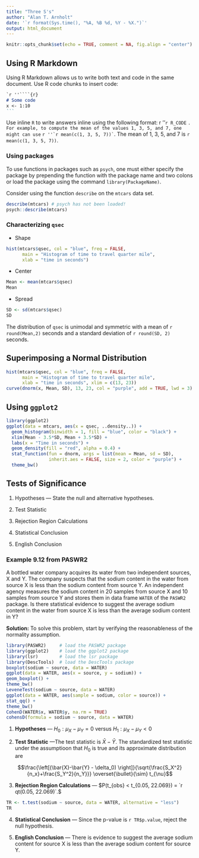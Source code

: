 ```yaml
---
title: "Three S's"
author: "Alan T. Arnholt"
date: '`r format(Sys.time(), "%A, %B %d, %Y - %X.")`'
output: html_document
---
```


```r
knitr::opts_chunk$set(echo = TRUE, comment = NA, fig.align = "center")
```

## Using R Markdown

Using R Markdown allows us to write both text and code in the same document.  Use R code chunks to insert code:

````markdown
`r ''````{r}
# Some code
x <- 1:10
```
````

Use inline `R` to write answers inline using the following format: `` ``r ''`r R_CODE` ``.  For example, to compute the mean of the values 1, 3, 5, and 7, one might can use `` ``r ''`r mean(c(1, 3, 5, 7))` ``.  The mean of 1, 3, 5, and 7 is `r mean(c(1, 3, 5, 7))`.

### Using packages

To use functions in packages such as `psych`, one must either specify the package by prepending the function with the package name and two colons or load the package using the command `library(PackageName)`.

Consider using the function `describe` on the `mtcars` data set.

```r
describe(mtcars) # psych has not been loaded!
psych::describe(mtcars)
```

### Characterizing `qsec`

* Shape

```r
hist(mtcars$qsec, col = "blue", freq = FALSE, 
      main = "Histogram of time to travel quarter mile",
      xlab = "time in seconds")
```

* Center

```r
Mean <- mean(mtcars$qsec)
Mean
```

* Spread

```r
SD <- sd(mtcars$qsec)
SD
```

The distribution of `qsec` is unimodal and symmetric with a mean of `r round(Mean,2)` seconds and a standard deviation of `r round(SD, 2)` seconds.

## Superimposing a Normal Distribution

```r
hist(mtcars$qsec, col = "blue", freq = FALSE, 
      main = "Histogram of time to travel quarter mile",
      xlab = "time in seconds", xlim = c(13, 23))
curve(dnorm(x, Mean, SD), 13, 23, col = "purple", add = TRUE, lwd = 3)
```

## Using `ggplot2`

```r
library(ggplot2)
ggplot(data = mtcars, aes(x = qsec, ..density..)) +
  geom_histogram(binwidth = 1, fill = "blue", color = "black") + 
  xlim(Mean - 3.5*SD, Mean + 3.5*SD) +
  labs(x = "Time in seconds") +
  geom_density(fill = "red", alpha = 0.4) +
  stat_function(fun = dnorm, args = list(mean = Mean, sd = SD), 
                inherit.aes = FALSE, size = 2, color = "purple") +
  theme_bw()
```

## Tests of Significance

1. Hypotheses --- State the null and alternative hypotheses.

2. Test Statistic

3. Rejection Region Calculations

4. Statistical Conclusion

5. English Conclusion

### Example 9.12 from PASWR2

A bottled water company acquires its water from two independent sources, X and Y.  The company suspects that the sodium content in the water from source X is less than the sodium content from source Y.  An independent agency measures the sodium content in 20 samples from source X and 10 samples from source Y and stores them in data frame `WATER` of the `PASWR2` package.  Is there statistical evidence to suggest the average sodium content in the water from source X is less than the average sodium content in Y?

**Solution:** To solve this problem, start by verifying the reasonableness of the normality assumption.

```r
library(PASWR2)     # load the PASWR2 package
library(ggplot2)    # load the ggplot2 package
library(lsr)        # load the lsr package
library(DescTools)  # load the DescTools package
boxplot(sodium ~ source, data = WATER)
ggplot(data = WATER, aes(x = source, y = sodium)) + 
geom_boxplot() +
theme_bw()
LeveneTest(sodium ~ source, data = WATER)
ggplot(data = WATER, aes(sample = sodium, color = source)) + 
stat_qq() + 
theme_bw()
CohenD(WATER$x, WATER$y, na.rm = TRUE)
cohensD(formula = sodium ~ source, data = WATER)
```

1. **Hypotheses** --- $H_0: \mu_X - \mu_Y = 0$ versus $H_1: \mu_X - \mu_Y <0$

2. **Test Statistic** ---The test statistic is $\bar{X} - \bar{Y}$.  The standardized test statistic under the assumptioon that $H_0$ is true and its approximate distribution are

$$\frac{\left[(\bar{X}-\bar{Y} - \delta_0) \right]}{\sqrt{\frac{S_X^2}{n_x}+\frac{S_Y^2}{n_Y}}} \overset{\bullet}{\sim} t_{\nu}$$

3. **Rejection Region Calculations** --- $P(t_{obs} < t_{0.05, 22.069}) = `r qt(0.05, 22.069)`.$

```r
TR <- t.test(sodium ~ source, data = WATER, alternative = "less")
TR
```

4. **Statistical Conclusion** --- Since the p-value is `r TR$p.value`, reject the null hypothesis.

5. **English Conclusion** --- There is evidence to suggest the average sodium content for source X is less than the average sodium content for source Y.